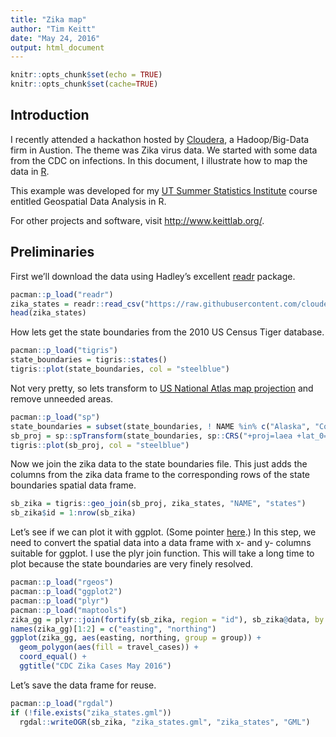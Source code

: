 ```yaml
---
title: "Zika map"
author: "Tim Keitt"
date: "May 24, 2016"
output: html_document
---
```


```r
knitr::opts_chunk$set(echo = TRUE)
knitr::opts_chunk$set(cache=TRUE)
```

## Introduction

I recently attended a hackathon hosted by [Cloudera](http://www.cloudera.com), a Hadoop/Big-Data firm in Austion. The theme was Zika virus data. We started with some data from the CDC on infections. In this document, I illustrate how to map the data in [R](http://www.r-project.org/).

This example was developed for my [UT Summer Statistics Institute](https://stat.utexas.edu/training/ssi) course entitled Geospatial Data Analysis in R.

For other projects and software, visit [http://www.keittlab.org/](http://www.keittlab.org).

## Preliminaries

First we'll download the data using Hadley's excellent [readr](http://github.com/hadley/readr) package.

```r
pacman::p_load("readr")
zika_states = readr::read_csv("https://raw.githubusercontent.com/cloudera-cares-austin/zika-hackathon/master/data/CDC_May_2016_US.csv", col_types = cols())
head(zika_states)
```

How lets get the state boundaries from the 2010 US Census Tiger database.

```r
pacman::p_load("tigris")
state_boundaries = tigris::states()
tigris::plot(state_boundaries, col = "steelblue")
```

Not very pretty, so lets transform to [US National Atlas map projection](http://spatialreference.org/ref/epsg/2163/) and remove unneeded areas.

```r
pacman::p_load("sp")
state_boundaries = subset(state_boundaries, ! NAME %in% c("Alaska", "Commonwealth of the Northern Mariana Islands", "United States Virgin Islands", "American Samoa", "Guam", "Hawaii"))
sb_proj = sp::spTransform(state_boundaries, sp::CRS("+proj=laea +lat_0=45 +lon_0=-100 +x_0=0 +y_0=0 +a=6370997 +b=6370997 +units=m +no_defs"))
tigris::plot(sb_proj, col = "steelblue")
```

Now we join the zika data to the state boundaries file. This just adds the columns from the zika data frame to the corresponding rows of the state boundaries spatial data frame.

```r
sb_zika = tigris::geo_join(sb_proj, zika_states, "NAME", "states")
sb_zika$id = 1:nrow(sb_zika)
```

Let's see if we can plot it with ggplot. (Some pointer [here](https://github.com/hadley/ggplot2/wiki/plotting-polygon-shapefiles).) In this step, we need to convert the spatial data into a data frame with x- and y- columns suitable for ggplot. I use the plyr join function. This will take a long time to plot because the state boundaries are very finely resolved.

```r
pacman::p_load("rgeos")
pacman::p_load("ggplot2")
pacman::p_load("plyr")
pacman::p_load("maptools")
zika_gg = plyr::join(fortify(sb_zika, region = "id"), sb_zika@data, by = "id")
names(zika_gg)[1:2] = c("easting", "northing")
ggplot(zika_gg, aes(easting, northing, group = group)) +
  geom_polygon(aes(fill = travel_cases)) +
  coord_equal() +
  ggtitle("CDC Zika Cases May 2016")
```

Let's save the data frame for reuse.

```r
pacman::p_load("rgdal")
if (!file.exists("zika_states.gml"))
  rgdal::writeOGR(sb_zika, "zika_states.gml", "zika_states", "GML")
```
